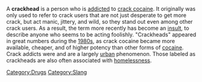 A '''crackhead''' is a person who is [[drug addiction|addicted]] to [[crack cocaine]]. It originally was only used to refer to crack users that are not just desperate to get more crack, but act manic, jittery, and wild, so they stand out even among other crack users. As a result, the term more recently has become an [[insult]], to describe anyone who seems to be acting foolishly. "Crackheads" appeared in great numbers during the [[1980s]], as crack cocaine became more available, cheaper, and of higher potency than other forms of [[cocaine]]. Crack addicts were and are a largely [[urban]] phenomenon. Those labeled as crackheads are also often associated with [[homelessness]].

[[Category:Drugs]]
[[Category:Slang]]
{{Vocab-stub}}